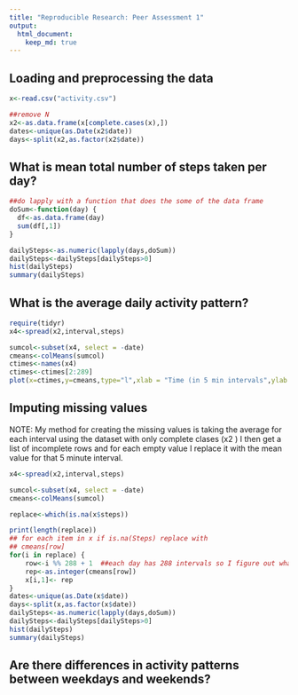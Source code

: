 ```yaml
---
title: "Reproducible Research: Peer Assessment 1"
output: 
  html_document:
    keep_md: true
---
```



## Loading and preprocessing the data

```r
x<-read.csv("activity.csv")

##remove N
x2<-as.data.frame(x[complete.cases(x),])
dates<-unique(as.Date(x2$date))
days<-split(x2,as.factor(x2$date))
```

## What is mean total number of steps taken per day?
```r

##do lapply with a function that does the some of the data frame
doSum<-function(day) {
  df<-as.data.frame(day)
  sum(df[,1])
}

dailySteps<-as.numeric(lapply(days,doSum))
dailySteps<-dailySteps[dailySteps>0]
hist(dailySteps)
summary(dailySteps)


```



## What is the average daily activity pattern?

```r
require(tidyr)
x4<-spread(x2,interval,steps)

sumcol<-subset(x4, select = -date)
cmeans<-colMeans(sumcol)
ctimes<-names(x4)
ctimes<-ctimes[2:289]
plot(x=ctimes,y=cmeans,type="l",xlab = "Time (in 5 min intervals",ylab = "Mean Steps")
```



## Imputing missing values
NOTE: My method for creating the missing values is taking the average for each interval using the dataset with only complete clases (x2
)  I then get a list of incomplete rows and for each empty value I replace it with the mean value for that 5 minute interval.
```R
x4<-spread(x2,interval,steps)

sumcol<-subset(x4, select = -date)
cmeans<-colMeans(sumcol)

replace<-which(is.na(x$steps))

print(length(replace))
## for each item in x if is.na(Steps) replace with
## cmeans[row]
for(i in replace) {
    row<-i %% 288 + 1  ##each day has 288 intervals so I figure out what interval it is using the modulo of 288 +1 (since its base 1)
    rep<-as.integer(cmeans[row])
    x[i,1]<- rep
}
dates<-unique(as.Date(x$date))
days<-split(x,as.factor(x$date))
dailySteps<-as.numeric(lapply(days,doSum))
dailySteps<-dailySteps[dailySteps>0]
hist(dailySteps)
summary(dailySteps)
```


## Are there differences in activity patterns between weekdays and weekends?
